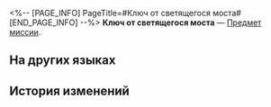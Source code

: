 <%-- [PAGE_INFO]
PageTitle=#Ключ от светящегося моста#
[END_PAGE_INFO] --%>
{{Предмет Инфобокс
|id          = 149963
|Изображение = Предмет Ключ от светящегося моста.png
|Тип         = Предмет миссии
|Инвентарь   = Миссии
|Редкость    = 1
|Эффект      = 
|Описание    = 
}}
'''Ключ от светящегося моста''' — [[Предмет миссии]].

==На других языках==
{{На других языках
|en   = Light Bridge Key
|zhs  = 光桥钥匙
|zht  = 光橋鑰匙
|ja   = 光の橋の鍵
|ko   = 빛나는 다리의 열쇠
|es   = Llave del puente luminoso
|fr   = Clé du pont léger
|ru   = Ключ от светящегося моста
|th   = กุญแจสะพานแสง
|vi   = Chìa Khóa Cầu Ánh Sáng
|de   = Schlüssel zur Lichtbrücke
|id   = Kunci Jembatan Bercahaya
|pt   = Chave da Ponte de Luz
}}

==История изменений==
{{История изменений|3.5}}